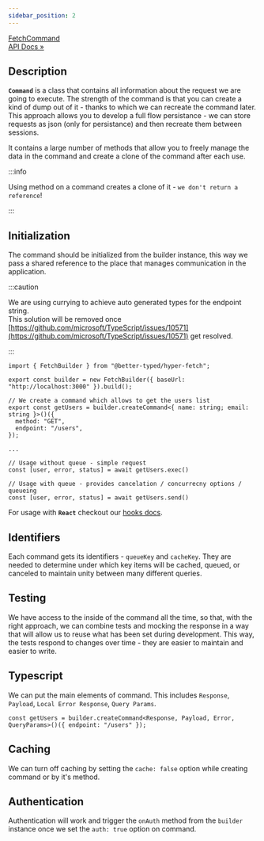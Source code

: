 ```yaml
---
sidebar_position: 2
---
```


<p class="pagination-nav__item pagination-nav__item--prev">
  <a class="pagination-nav__link" href="/api/Hyper-Fetch/Class/FetchCommand">
    <div class="pagination-nav__sublabel">FetchCommand</div>
    <div class="pagination-nav__label">API Docs »</div>
  </a>
</p>

## Description

**`Command`** is a class that contains all information about the request we are going to execute. The strength of the
command is that you can create a kind of dump out of it - thanks to which we can recreate the command later. This
approach allows you to develop a full flow persistance - we can store requests as json (only for persistance) and then
recreate them between sessions.

It contains a large number of methods that allow you to freely manage the data in the command and create a clone of the
command after each use.

:::info

Using method on a command creates a clone of it - `we don't return a reference`!

:::

## Initialization

The command should be initialized from the builder instance, this way we pass a shared reference to the place that
manages communication in the application.

:::caution

We are using currying to achieve auto generated types for the endpoint string. <br /> This solution will be removed once
[https://github.com/microsoft/TypeScript/issues/10571](https://github.com/microsoft/TypeScript/issues/10571) get
resolved.

:::

```tsx
import { FetchBuilder } from "@better-typed/hyper-fetch";

export const builder = new FetchBuilder({ baseUrl: "http://localhost:3000" }).build();

// We create a command which allows to get the users list
export const getUsers = builder.createCommand<{ name: string; email: string }>()({
  method: "GET",
  endpoint: "/users",
});

...

// Usage without queue - simple request
const [user, error, status] = await getUsers.exec()

// Usage with queue - provides cancelation / concurrecny options / queueing
const [user, error, status] = await getUsers.send()
```

For usage with **`React`** checkout our [hooks docs](/docs/React/Overview).

## Identifiers

Each command gets its identifiers - `queueKey` and `cacheKey`. They are needed to determine under which key items will
be cached, queued, or canceled to maintain unity between many different queries.

## Testing

We have access to the inside of the command all the time, so that, with the right approach, we can combine tests and
mocking the response in a way that will allow us to reuse what has been set during development. This way, the tests
respond to changes over time - they are easier to maintain and easier to write.

## Typescript

We can put the main elements of command. This includes `Response`, `Payload`, `Local Error Response`, `Query Params`.

```tsx
const getUsers = builder.createCommand<Response, Payload, Error, QueryParams>()({ endpoint: "/users" });
```

## Caching

We can turn off caching by setting the `cache: false` option while creating command or by it's method.

## Authentication

Authentication will work and trigger the `onAuth` method from the `builder` instance once we set the `auth: true` option
on command.
